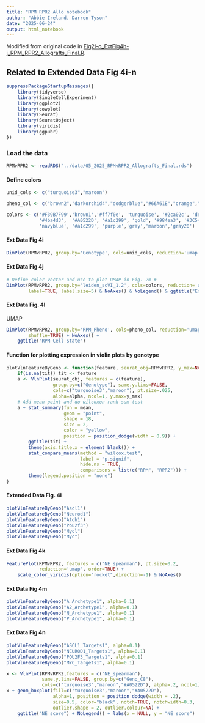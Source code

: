 ```yaml
---
title: "RPM RPR2 Allo notebook"
author: "Abbie Ireland, Darren Tyson"
date: "2025-06-24"
output: html_notebook
---
```


Modified from original code in [Fig2l-o_ExtFig4h-j_RPM_RPR2_Allografts_Final.R](Preprocessing_for_reference/R_Code/Fig2l-o_ExtFig4h-j_RPM_RPR2_Allografts_Final.R).

## Related to Extended Data Fig 4i-n
```r
suppressPackageStartupMessages({ 
    library(tidyverse)
    library(SingleCellExperiment)
    library(ggplot2)
    library(cowplot)
    library(Seurat)
    library(SeuratObject)
    library(viridis)
    library(ggpubr)
})
```

### Load the data
```r
RPMvRPR2 <- readRDS("../data/05_2025_RPMvRPR2_Allografts_Final.rds")
```

#### Define colors
```r
unid_cols <- c("turquoise3","maroon")

pheno_col <- c("brown2","darkorchid4","dodgerblue","#66A61E","orange","turquoise4","maroon","gray90")

colors <- c('#F39B7F99','brown1','#ff7f0e', 'turquoise', '#2ca02c', 'deepskyblue4', '#e7298a',  
            '#4ba4d3',  '#A0522D', '#a1c299', 'gold', '#984ea3', '#3C548899', '#377eb8',  '#d62728',
            'navyblue', '#a1c299', 'purple','gray','maroon','gray20')

```


#### Ext Data Fig 4i
```r
DimPlot(RPMvRPR2, group.by='Genotype', cols=unid_cols, reduction='umap', shuffle=TRUE, label=FALSE) + NoAxes()
```

#### Ext Data Fig 4j
```r
# Define color vector and use to plot UMAP in Fig. 2m #
DimPlot(RPMvRPR2, group.by='leiden_scVI_1.2', cols=colors, reduction='umap', pt.size = 0.25,
        label=TRUE, label.size=5) & NoAxes() & NoLegend() & ggtitle("Ext Data Fig 4j clusters")

```

#### Ext Data Fig. 4l
UMAP
```r
DimPlot(RPMvRPR2, group.by='RPM_Pheno', cols=pheno_col, reduction='umap',
        shuffle=TRUE) + NoAxes() + 
    ggtitle("RPM Cell State")

```

#### Function for plotting expression in violin plots by genotype
```r
plotVlnFeatureByGeno <- function(feature, seurat_obj=RPMvRPR2, y_max=NA, tit=NA, alpha=0.5) {
    if(is.na(tit)) tit <- feature
    a <- VlnPlot(seurat_obj, features = c(feature), 
                 group.by=c("Genotype"), same.y.lims=FALSE, 
                 cols=c("turquoise3","maroon"), pt.size=.025,
                 alpha=alpha, ncol=1, y.max=y_max)
    # Add mean point and do wilcoxon rank sum test 
    a + stat_summary(fun = mean,
                     geom = "point",
                     shape = 18,
                     size = 2,
                     color = "yellow",
                     position = position_dodge(width = 0.9)) + 
        ggtitle(tit) + 
        theme(axis.title.x = element_blank()) + 
        stat_compare_means(method = "wilcox.test", 
                           label = "p.signif",
                           hide.ns = TRUE,
                           comparisons = list(c("RPM", "RPR2"))) +
        theme(legend.position = "none")
}
```

#### Extended Data Fig. 4i
```r
plotVlnFeatureByGeno("Ascl1")
plotVlnFeatureByGeno("Neurod1")
plotVlnFeatureByGeno("Atoh1")
plotVlnFeatureByGeno("Pou2f3")
plotVlnFeatureByGeno("Mycl")
plotVlnFeatureByGeno("Myc")
```

#### Ext Data Fig 4k
```r
FeaturePlot(RPMvRPR2, features = c("NE_spearman"), pt.size=0.2,
            reduction='umap', order=TRUE) + 
    scale_color_viridis(option="rocket",direction=-1) & NoAxes()

```


#### Ext Data Fig 4m
```r
plotVlnFeatureByGeno("A_Archetype1", alpha=0.1)
plotVlnFeatureByGeno("A2_Archetype1", alpha=0.1)
plotVlnFeatureByGeno("N_Archetype1", alpha=0.1)
plotVlnFeatureByGeno("P_Archetype1", alpha=0.1)
```


#### Ext Data Fig 4n
```r
plotVlnFeatureByGeno("ASCL1_Targets1", alpha=0.1)
plotVlnFeatureByGeno("NEUROD1_Targets1", alpha=0.1)
plotVlnFeatureByGeno("POU2F3_Targets1", alpha=0.1)
plotVlnFeatureByGeno("MYC_Targets1", alpha=0.1)
```


```r
x <- VlnPlot(RPMvRPR2,features = c("NE_spearman"),
             same.y.lims=FALSE, group.by=c("Geno_C8"),
             cols=c("turquoise3","maroon","#A0522D"), alpha=.2, ncol=1)
x + geom_boxplot(fill=c("turquoise3","maroon","#A0522D"), 
                 alpha=1, position = position_dodge(width = .2),
                 size=0.5, color="black", notch=TRUE, notchwidth=0.3, 
                 outlier.shape = 2, outlier.colour=NA) + 
    ggtitle("NE score") + NoLegend() + labs(x = NULL, y = "NE score")

```

